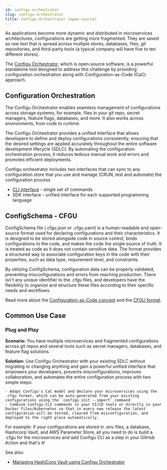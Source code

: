 ```yaml
---
id: configu-orchestrator
slug: configu-orchestrator
title: Configu Orchestrator (open-source)
---
```


As applications become more dynamic and distributed in microservices architectures, configurations are getting more fragmented. 
They are saved as raw text that is spread across multiple stores, databases, files, git repositories, and third-party tools (a typical company will have five to ten different stores).

The [Configu Orchestrator](https://github.com/configu/configu), which is open-source software, is a powerful standalone tool designed to address this challenge by providing configuration orchestration along with Configuration-as-Code (CaC) approach.

## Configuration Orchestration
The Configu Orchestrator enables seamless management of configurations across storage systems, for example, files in your git repo, secret managers, feature flags, databases, and more. 
It also works across environments, from code to runtime.  
  
The Configu Orchestrator provides a unified interface that allows developers to define and deploy configurations consistently, ensuring that the desired settings are applied accurately throughout the entire software development lifecycle (SDLC). 
By automating the configuration orchestration process, it reduces tedious manual work and errors and promotes efficient deployments.

Configu orchestrator includes two interfaces that can sync to any configuration store that you use and manage (CRUN, test and automate) the configuration process
- [CLI interface](/cli-overview) - single set of commands
- SDK interface - unified interface for each supported programming language

## ConfigSchema - CFGU
ConfigSchema file (.cfgu.json or .cfgu.yaml) is a human-readable and open-source format used for declaring configurations and their characteristics. 
It is designed to be stored alongside code in source control, binds configurations to the code, and makes the code the single source of truth. 
It is treated as code as it does not contain sensitive data. 
The format provides a structured way to associate configuration keys in the code with their properties, such as data type, requirement level, and constraints.  
  
  By utilizing ConfigSchema, configuration data can be properly validated, preventing misconfigurations and errors 
from reaching production. There isn't any unique identifier to the .cfgu files, and developers have the flexibility to organize and structure these files according to 
their specific needs and workflows.

Read more about the [Configuration-as-Code concept](/configuration-as-code) and the [CFGU format](/config-schema).

## Common Use Case

### Plug and Play

**Scenario:** You have multiple microservices and fragmented configurations across git repos and several tools such as secret managers, databases, and feature flag solutions.

**Solution:** Use Configu Orchestrator with your existing SDLC without migrating or changing anything and gain a powerful unified interface that empowers your developers, prevents misconfigurations, improves collaboration, and automates the entire configuration process with two simple steps:

    - Adopt Configu's CaC model and declare your microservices using the .cfgu format, which can be auto-generated from your existing configurations using the `configu init --import` command
    - Combine Configu CLI commands in your CI/CD tools or directly in your Docker files/Kubernetes so that in every new release the latest configuration will be tested, cleared from misconfiguration, and deployed to the right place automatically.

For example: if your configurations are stored in .env files, a database, Hashicorp Vault, and AWS Parameter Store, all you need to do is build a .cfgu for the microservices and add Configu CLI as a step in your GitHub Action and that's it!

See also:
- [Managing HashiCorp Vault using Configu Orchestrator](/hc-vault-w-configu)
